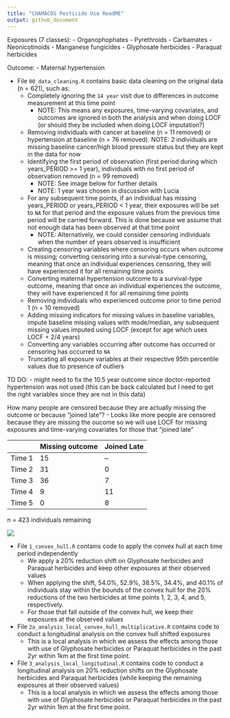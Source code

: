```yaml
---
title: "CHAMACOS Pesticide Use ReadME"
output: github_document
---
```


Exposures (7 classes):
- Organophophates
- Pyrethroids
- Carbamates
- Neonicotinoids
- Manganese fungicides 
- Glyphosate herbicides
- Paraquat herbicides

Outcome:
- Maternal hypertension

- File `00_data_cleaning.R` contains basic data cleaning on the original data (n = 621), such as:
  - Completely ignoring the `14 year` visit due to differences in outcome measurement at this time point
    - NOTE: This means any exposures, time-varying covariates, and outcomes are ignored in both the analysis and when doing LOCF (or should they be included when doing LOCF imputation?)
  - Removing individuals with cancer at baseline (n = 11 removed) or hypertension at baseline (n = 76 removed). NOTE: 2 individuals are missing baseline cancer/high blood pressure status but they are kept in the data for now
  - Identifying the first period of observation (first period during which years_PERIOD >= 1 year), individuals with no first period of observation removed (n = 99 removed)
    - NOTE: See image below for further details
    - NOTE: 1 year was chosen in discussion with Lucia
  - For any subsequent time points, if an individual has missing years_PERIOD or years_PERIOD < 1 year, their exposures will be set to `NA` for that period and the exposure values from the previous time period will be carried forward. This is done because we assume that not enough data has been observed at that time point
    - NOTE: Alternatively, we could consider censoring individuals when the number of years observed is insufficient 
  - Creating censoring variables where censoring occurs when outcome is missing; converting censoring into a survival-type censoring, meaning that once an individual experiences censoring, they will have experienced it for all remaining time points
  - Converting maternal hypertension outcome to a survival-type outcome, meaning that once an individual experiences the outcome, they will have experienced it for all remaining time points
  - Removing individuals who experienced outcome prior to time period 1 (n = 10 removed)
  - Adding missing indicators for missing values in baseline variables, impute baseline missing values with mode/median, any subsequent missing values imputed using LOCF (except for age which uses LOCF + 2/4 years)
  - Converting any variables occurring after outcome has occurred or censoring has occurred to `NA`
  - Truncating all exposure variables at their respective 95th percentile values due to presence of outliers
  
TO DO:
- might need to fix the 10.5 year outcome since doctor-reported hypertension was not used (this can be back calculated but I need to get the right variables since they are not in this data)

How many people are censored because they are actually missing the outcome or because "joined late"?
  - Looks like more people are censored because they are missing the oucome so we will use LOCF for missing exposures and time-varying covariates for those that "joined late"

|          | Missing outcome | Joined Late|
|----------|----------|----------|
| Time 1    | 15         | --    |
| Time 2    | 31     | 0    |
| Time 3    | 36     | 7    |
| Time 4    | 9     | 11    |
| Time 5    | 0     | 8    |
  
n = 423 individuals remaining

![](plots/CHAMACOS_Outcome.png)

- File `1_convex_hull.R` contains code to apply the convex hull at each time period independently
  - We apply a 20% reduction shift on Glyphosate herbicides and Paraquat herbicides and keep other exposures at their observed values
  - When applying the shift, 54.0%, 52.9%, 38.5%, 34.4%, and 40.1% of individuals stay within the bounds of the convex hull for the 20% reductions of the two herbicides at time points 1, 2, 3, 4, and 5, respectively.
  - For those that fall outside of the convex hull, we keep their exposures at the observed values
  
- File `2a_analysis_local_convex_hull_multiplicative.R` contains code to conduct a longitudinal analysis on the convex hull shifted exposures
  - This is a local analysis in which we assess the effects among those with use of Glyphosate herbicides or Paraquat herbicides in the past 2yr within 1km at the first time point. 
  
- File `3_analysis_local_longitudinal.R` contains code to conduct a longitudinal analysis on 20% reduction shifts on the Glyphosate herbicides and Paraquat herbicides (while keeping the remaining exposures at their observed values)
  - This is a local analysis in which we assess the effects among those with use of Glyphosate herbicides or Paraquat herbicides in the past 2yr within 1km at the first time point. 

